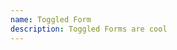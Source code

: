 ```yaml
---
name: Toggled Form
description: Toggled Forms are cool
---
```


<!-- Each question (input) will be displayed separately. Only one question will be on the page at a time. -->

<Question data-type="string" data-placeholder="Enter a string" data-required="true" data-label="Enter a String" id="1"></Question>

<Question data-type="number" data-placeholder="Enter a number" data-required="true" data-label="Enter a Number" id="2"></Question>

<Question data-type="email" data-placeholder="Enter your email" data-required="true" data-label="Enter your Email" id="3"></Question>

